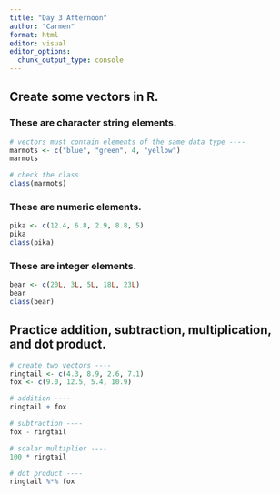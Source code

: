 ```yaml
---
title: "Day 3 Afternoon"
author: "Carmen"
format: html
editor: visual
editor_options: 
  chunk_output_type: console
---
```


## Create some vectors in R.
### These are character string elements.
```r
# vectors must contain elements of the same data type ----
marmots <- c("blue", "green", 4, "yellow")
marmots

# check the class
class(marmots)
```

### These are numeric elements.
```r
pika <- c(12.4, 6.8, 2.9, 8.8, 5)
pika
class(pika)
```

### These are integer elements.
```r
bear <- c(20L, 3L, 5L, 18L, 23L)
bear
class(bear)
```

## Practice addition, subtraction, multiplication, and dot product.
```r
# create two vectors ----
ringtail <- c(4.3, 8.9, 2.6, 7.1)
fox <- c(9.0, 12.5, 5.4, 10.9)

# addition ----
ringtail + fox

# subtraction ----
fox - ringtail

# scalar multiplier ----
100 * ringtail

# dot product ----
ringtail %*% fox
```

